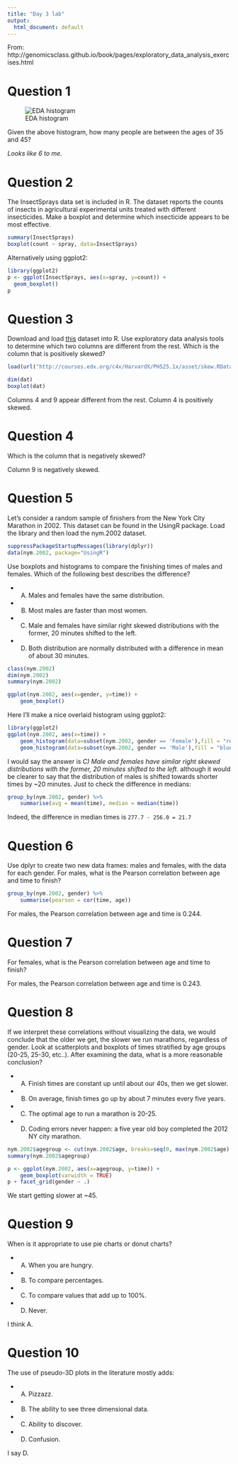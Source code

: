 ```yaml
---
title: "Day 3 lab"
output:
  html_document: default
---
```


From: http://genomicsclass.github.io/book/pages/exploratory_data_analysis_exercises.html


# Question 1

![EDA histogram](exploratory_data_analysis_exercises-hist_exercise-1.png)

Given the above histogram, how many people are between the ages of 35 and 45?

*Looks like 6 to me.*

# Question 2

The InsectSprays data set is included in R. The dataset reports the counts of insects in agricultural experimental units treated with different insecticides. Make a boxplot and determine which insecticide appears to be most effective.

```r
summary(InsectSprays)
boxplot(count ~ spray, data=InsectSprays)
```

Alternatively using ggplot2:

```r
library(ggplot2)
p <- ggplot(InsectSprays, aes(x=spray, y=count)) + 
  geom_boxplot()
p
```

# Question 3

Download and load [this](http://courses.edx.org/c4x/HarvardX/PH525.1x/asset/skew.RData) dataset into R. Use exploratory data analysis tools to determine which two columns are different from the rest. Which is the column that is positively skewed?

```r
load(url("http://courses.edx.org/c4x/HarvardX/PH525.1x/asset/skew.RData"))
```

```r
dim(dat)
boxplot(dat)
```

Columns 4 and 9 appear different from the rest. Column 4 is positively skewed.

# Question 4

Which is the column that is negatively skewed?

Column 9 is negatively skewed.

# Question 5

Let’s consider a random sample of finishers from the New York City Marathon in 2002. This dataset can be found in the UsingR package. Load the library and then load the nym.2002 dataset.

```r
suppressPackageStartupMessages(library(dplyr))
data(nym.2002, package="UsingR")
```

Use boxplots and histograms to compare the finishing times of males and females. Which of the following best describes the difference?

* A) Males and females have the same distribution.
* B) Most males are faster than most women.
* C) Male and females have similar right skewed distributions with the former, 20 minutes shifted to the left.
* D) Both distribution are normally distributed with a difference in mean of about 30 minutes.

```r
class(nym.2002)
dim(nym.2002)
summary(nym.2002)
```

```r
ggplot(nym.2002, aes(x=gender, y=time)) +
    geom_boxplot()
```

Here I'll make a nice overlaid histogram using ggplot2:

```r
library(ggplot2)
ggplot(nym.2002, aes(x=time)) + 
    geom_histogram(data=subset(nym.2002, gender == 'Female'),fill = "red", alpha = 0.2) +
    geom_histogram(data=subset(nym.2002, gender == 'Male'),fill = "blue", alpha = 0.2)
```

I would say the answer is *C) Male and females have similar right skewed distributions with the former, 20 minutes shifted to the left.* although it would be clearer to say that the distribution of males is shifted towards shorter times by ~20 minutes. Just to check the difference in medians:

```r
group_by(nym.2002, gender) %>%
    summarise(avg = mean(time), median = median(time)) 
```

Indeed, the difference in median times is `277.7 - 256.0 = 21.7`

# Question 6

Use dplyr to create two new data frames: males and females, with the data for each gender. For males, what is the Pearson correlation between age and time to finish?

```r
group_by(nym.2002, gender) %>%
    summarise(pearson = cor(time, age))
```

For males, the Pearson correlation between age and time is 0.244.

# Question 7

For females, what is the Pearson correlation between age and time to finish?

For males, the Pearson correlation between age and time is 0.243.

# Question 8

If we interpret these correlations without visualizing the data, we would conclude that the older we get, the slower we run marathons, regardless of gender. Look at scatterplots and boxplots of times stratified by age groups (20-25, 25-30, etc..). After examining the data, what is a more reasonable conclusion?

* A) Finish times are constant up until about our 40s, then we get slower.
* B) On average, finish times go up by about 7 minutes every five years.
* C) The optimal age to run a marathon is 20-25.
* D) Coding errors never happen: a five year old boy completed the 2012 NY city marathon.

```r
nym.2002$agegroup <- cut(nym.2002$age, breaks=seq(0, max(nym.2002$age) + 1, by=5))
summary(nym.2002$agegroup)
```

```r
p <- ggplot(nym.2002, aes(x=agegroup, y=time)) +
    geom_boxplot(varwidth = TRUE)
p + facet_grid(gender ~ .)
```

We start getting slower at ~45.

# Question 9

When is it appropriate to use pie charts or donut charts?

* A) When you are hungry.
* B) To compare percentages.
* C) To compare values that add up to 100%.
* D) Never.

I think A.

# Question 10

The use of pseudo-3D plots in the literature mostly adds:

* A) Pizzazz.
* B) The ability to see three dimensional data.
* C) Ability to discover.
* D) Confusion.

I say D.